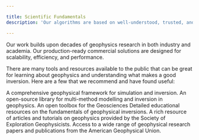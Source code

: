 ```yaml
---

title: Scientific Fundamentals
description: 'Our algorithms are based on well-understood, trusted, and tested scientific principles'

---
```


Our work builds upon decades of geophysics research in both industry and academia. Our production-ready commercial solutions are designed for scalability, efficiency, and performance.

There are many tools and resources available to the public that can be great for learning about geophysics and understanding what makes a good inversion. Here are a few that we recommend and have found useful:

<CardGroup cols={3}>
  <Card title="SimPEG" icon="square-1" href="https://simpeg.xyz">
    A comprehensive geophysical framework for simulation and inversion.
  </Card>
  <Card title="PyGIMLi" icon="square-2" href="https://www.pygimli.org">
    An open-source library for multi-method modelling and inversion in geophysics.
  </Card>
  <Card title="Fatiando a Terra" icon="square-3" href="https://www.fatiando.org">
    An open toolbox for the Geosciences
  </Card>
  <Card title="UBC Fundamentals of Inversions" icon="square-4" href="https://giftoolscookbook.readthedocs.io/en/latest/content/fundamentals/index.html">
    Detailed educational resources on the fundamentals of geophysical inversions.
  </Card>
  <Card title="SEG Wiki" icon="square-5" href="https://wiki.seg.org/wiki/Main_Page">
    A rich resource of articles and tutorials on geophysics provided by the Society of Exploration Geophysicists.
  </Card>
  <Card title="AGU Publications" icon="square-6" href="https://publications.agu.org">
    Access to a wide range of geophysical research papers and publications from the American Geophysical Union.
  </Card>
</CardGroup>